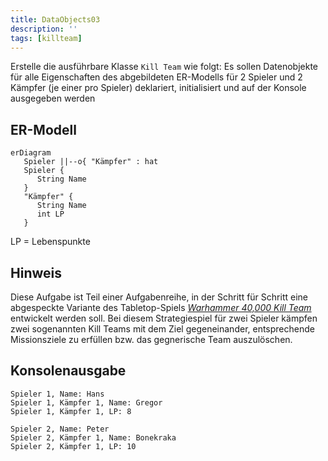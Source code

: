 ```yaml
---
title: DataObjects03
description: ''
tags: [killteam]
---
```


Erstelle die ausführbare Klasse `Kill Team` wie folgt: Es sollen Datenobjekte
für alle Eigenschaften des abgebildeten ER-Modells für 2 Spieler und 2 Kämpfer
(je einer pro Spieler) deklariert, initialisiert und auf der Konsole ausgegeben
werden

## ER-Modell

```mermaid
erDiagram
   Spieler ||--o{ "Kämpfer" : hat
   Spieler {
      String Name
   }
   "Kämpfer" {
      String Name
      int LP
   }
```

LP = Lebenspunkte

## Hinweis

Diese Aufgabe ist Teil einer Aufgabenreihe, in der Schritt für Schritt eine
abgespeckte Variante des Tabletop-Spiels
_[Warhammer 40,000 Kill Team](https://www.warhammer.com/en-GB/other-games-kill-team-LP)_
entwickelt werden soll. Bei diesem Strategiespiel für zwei Spieler kämpfen zwei
sogenannten Kill Teams mit dem Ziel gegeneinander, entsprechende Missionsziele
zu erfüllen bzw. das gegnerische Team auszulöschen.

## Konsolenausgabe

```console
Spieler 1, Name: Hans
Spieler 1, Kämpfer 1, Name: Gregor
Spieler 1, Kämpfer 1, LP: 8

Spieler 2, Name: Peter
Spieler 2, Kämpfer 1, Name: Bonekraka
Spieler 2, Kämpfer 1, LP: 10
```
